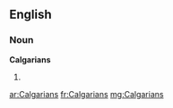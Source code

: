 ==English==

===Noun===
'''Calgarians'''

# {{plural of|Calgarian}}

[[ar:Calgarians]]
[[fr:Calgarians]]
[[mg:Calgarians]]